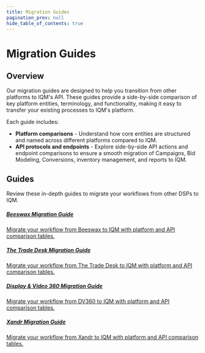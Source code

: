 ```yaml
---
title: Migration Guides
pagination_prev: null
hide_table_of_contents: true
---
```



# Migration Guides

## Overview

Our migration guides are designed to help you transition from other platforms to IQM's API. These guides provide a side-by-side comparison of key platform entities, terminology, and functionality, making it easy to transfer your existing processes to IQM's platform. 

Each guide includes:
  * **Platform comparisons** - Understand how core entities are structured and named across different platforms compared to IQM. 
  * **API protocols and endpoints** - Explore side-by-side API actions and endpoint comparisons to ensure a smooth migration of Campaigns, Bid Modeling, Conversions, inventory management, and reports to IQM. 

## Guides

Review these in-depth guides to migrate your workflows from other DSPs to IQM.

<Columns>
<Column>
  <a class='card' href="Beeswax/Overview">
  <Card className='indexCards'>
    <CardHeader>
      <h5><Doc /> Beeswax Migration Guide</h5>
    </CardHeader>
    <CardBody>
      Migrate your workflow from Beeswax to IQM with platform and API comparison tables.  
    </CardBody>
  </Card>
  </a>
  <p /><a class='card' href="The%20Trade%20Desk/Overview">
  <Card className='indexCards'>
    <CardHeader>
      <h5><Doc /> The Trade Desk Migration Guide</h5>
    </CardHeader>
    <CardBody>
      Migrate your workflow from The Trade Desk to IQM with platform and API comparison tables.  
    </CardBody>
  </Card>
  </a>
</Column>
<Column>
  <a class='card' href="DV360/Overview">
  <Card className='indexCards'>
    <CardHeader>
      <h5><Doc /> Display & Video 360 Migration Guide</h5>
    </CardHeader>
    <CardBody>
      Migrate your workflow from DV360 to IQM with platform and API comparison tables.  
    </CardBody>
  </Card>
  </a>
    <p /><a class='card' href="Xandr/Overview">
  <Card className='indexCards'>
    <CardHeader>
      <h5><Doc /> Xandr Migration Guide</h5>
    </CardHeader>
    <CardBody>
      Migrate your workflow from Xandr to IQM with platform and API comparison tables.  
    </CardBody>
  </Card>
  </a>
</Column>
</Columns>

